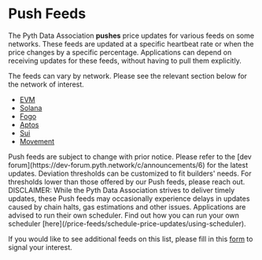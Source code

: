 
# Push Feeds

The Pyth Data Association **pushes** price updates for various feeds on some networks.
These feeds are updated at a specific heartbeat rate or when the price changes by a specific percentage.
Applications can depend on receiving updates for these feeds, without having to pull them explicitly.

The feeds can vary by network. Please see the relevant section below for the network of interest.

- [EVM](pushed-feeds/evm)
- [Solana](pushed-feeds/solana)
- [Fogo](pushed-feeds/fogo)
- [Aptos](pushed-feeds/aptos)
- [Sui](pushed-feeds/sui)
- [Movement](pushed-feeds/movement)

<Callout type="info" emoji="ℹ️">
  Push feeds are subject to change with prior notice. Please refer to the [dev
  forum](https://dev-forum.pyth.network/c/announcements/6) for the latest
  updates.
</Callout>

<Callout type="info" emoji="ℹ️">
  Deviation thresholds can be customized to fit builders' needs. For thresholds
  lower than those offered by our Push feeds, please reach out.
</Callout>

<Callout type="info" emoji="⚠️">
  DISCLAIMER: While the Pyth Data Association strives to deliver timely updates,
  these Push feeds may occasionally experience delays in updates caused by chain
  halts, gas estimations and other issues. Applications are advised to run their
  own scheduler. Find out how you can run your own scheduler
  [here](/price-feeds/schedule-price-updates/using-scheduler).
</Callout>

If you would like to see additional feeds on this list, please fill in this [form](https://tally.so/r/nGz2jj) to signal your interest.
